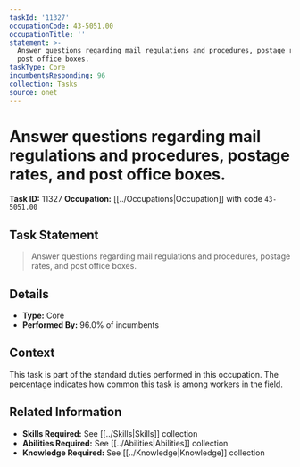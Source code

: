 ```yaml
---
taskId: '11327'
occupationCode: 43-5051.00
occupationTitle: ''
statement: >-
  Answer questions regarding mail regulations and procedures, postage rates, and
  post office boxes.
taskType: Core
incumbentsResponding: 96
collection: Tasks
source: onet
---
```

# Answer questions regarding mail regulations and procedures, postage rates, and post office boxes.

**Task ID:** 11327
**Occupation:** [[../Occupations|Occupation]] with code `43-5051.00`

## Task Statement

> Answer questions regarding mail regulations and procedures, postage rates, and post office boxes.

## Details

- **Type:** Core
- **Performed By:** 96.0% of incumbents

## Context

This task is part of the standard duties performed in this occupation. The percentage indicates how common this task is among workers in the field.

## Related Information

- **Skills Required:** See [[../Skills|Skills]] collection
- **Abilities Required:** See [[../Abilities|Abilities]] collection
- **Knowledge Required:** See [[../Knowledge|Knowledge]] collection
